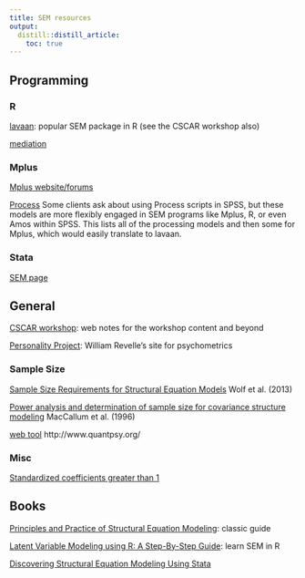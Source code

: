 ```yaml
---
title: SEM resources
output:
  distill::distill_article:
    toc: true
---
```


## Programming

### R

[lavaan](http://lavaan.ugent.be): popular SEM package in R (see the CSCAR workshop also)

[mediation](https://cran.r-project.org/web/packages/mediation/vignettes/mediation.pdf)


### Mplus

[Mplus website/forums](http://www.statmodel.com/cgi-bin/discus/discus.cgi?pg=topics)

[Process](http://offbeat.group.shef.ac.uk/FIO/mplusmedmod.htm) Some clients ask about using Process scripts in SPSS, but these models are more flexibly engaged in SEM programs like Mplus, R, or even Amos within SPSS. This lists all of the processing models and then some for Mplus, which would easily translate to lavaan.


### Stata

[SEM page](http://www.stata.com/features/structural-equation-modeling/)


## General

[CSCAR workshop](http://m-clark.github.io/docs/sem/): web notes for the workshop content and beyond 

[Personality Project](http://www.personality-project.org/index.html): William Revelle's site for psychometrics


### Sample Size

[Sample Size Requirements for Structural Equation Models](http://www.ncbi.nlm.nih.gov/pmc/articles/PMC4334479/) Wolf et al. (2013)

[Power analysis and determination of sample size for covariance structure modeling](http://psycnet.apa.org/journals/met/1/2/130/) MacCallum et al. (1996)

[web tool](http://www.quantpsy.org/rmsea/rmsea.htm) http://www.quantpsy.org/


### Misc

[Standardized coefficients greater than 1](misc/HowLargeCanaStandardizedCoefficientbe.pdf)


## Books

[Principles and Practice of Structural Equation Modeling](http://www.guilford.com/books/Principles-and-Practice-of-Structural-Equation-Modeling/Rex-Kline/9781462523344): classic guide

[Latent Variable Modeling using R: A Step-By-Step Guide](http://blogs.baylor.edu/rlatentvariable/): learn SEM in R

[Discovering Structural Equation Modeling Using Stata](http://www.stata.com/bookstore/discovering-structural-equation-modeling-using-stata/)